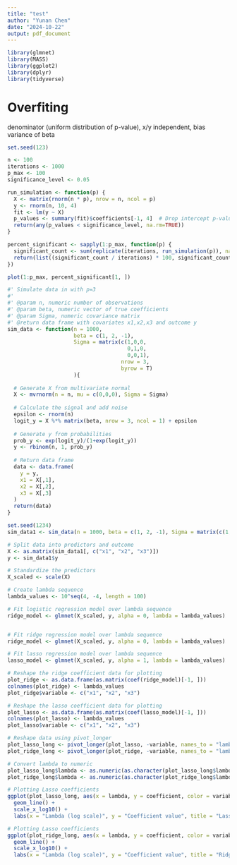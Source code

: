 ```yaml
---
title: "test"
author: "Yunan Chen"
date: "2024-10-22"
output: pdf_document
---
```

```r
library(glmnet)
library(MASS)
library(ggplot2)
library(dplyr)
library(tidyverse)
```


# Overfiting 
denominator (uniform distribution of p-value), x/y independent,  bias variance of beta
```r
set.seed(123) 

n <- 100
iterations <- 1000
p_max <- 100
significance_level <- 0.05

run_simulation <- function(p) {
  X <- matrix(rnorm(n * p), nrow = n, ncol = p)
  y <- rnorm(n, 10, 4)
  fit <- lm(y ~ X)
  p_values <- summary(fit)$coefficients[-1, 4]  # Drop intercept p-value
  return(any(p_values < significance_level, na.rm=TRUE))
}

percent_significant <- sapply(1:p_max, function(p) {
  significant_count <- sum(replicate(iterations, run_simulation(p)), na.rm=TRUE)
  return(list((significant_count / iterations) * 100, significant_count))
})

plot(1:p_max, percent_significant[1, ])
```

```r
#' Simulate data in with p=3
#' 
#' @param n, numeric number of observations
#' @param beta, numeric vector of true coefficients
#' @param Sigma, numeric covariance matrix
#' @return data frame with covariates x1,x2,x3 and outcome y
sim_data <- function(n = 1000,
                     beta = c(1, 2, -1),
                     Sigma = matrix(c(1,0,0,
                                      0,1,0,
                                      0,0,1),
                                    nrow = 3,
                                    byrow = T)
                     ){
  
  # Generate X from multivariate normal
  X <- mvrnorm(n = n, mu = c(0,0,0), Sigma = Sigma)
  
  # Calculate the signal and add noise
  epsilon <- rnorm(n)
  logit_y = X %*% matrix(beta, nrow = 3, ncol = 1) + epsilon
  
  # Generate y from probabilities
  prob_y <- exp(logit_y)/(1+exp(logit_y))
  y <- rbinom(n, 1, prob_y)
  
  # Return data frame
  data <- data.frame(
    y = y,
    x1 = X[,1],
    x2 = X[,2],
    x3 = X[,3]
  )
  return(data)
}
```

```r
set.seed(1234)
sim_data1 <- sim_data(n = 1000, beta = c(1, 2, -1), Sigma = matrix(c(1,0,0,0,1,0,0,0,1), nrow = 3, byrow = T))

# Split data into predictors and outcome
X <- as.matrix(sim_data1[, c("x1", "x2", "x3")])
y <- sim_data1$y

# Standardize the predictors
X_scaled <- scale(X)

# Create lambda sequence
lambda_values <- 10^seq(4, -4, length = 100)

# Fit logistic regression model over lambda sequence
ridge_model <- glmnet(X_scaled, y, alpha = 0, lambda = lambda_values)


# Fit ridge regression model over lambda sequence
ridge_model <- glmnet(X_scaled, y, alpha = 0, lambda = lambda_values)

# Fit lasso regression model over lambda sequence
lasso_model <- glmnet(X_scaled, y, alpha = 1, lambda = lambda_values)

# Reshape the ridge coefficient data for plotting
plot_ridge <- as.data.frame(as.matrix(coef(ridge_model)[-1, ]))
colnames(plot_ridge) <- lambda_values
plot_ridge$variable <- c("x1", "x2", "x3")

# Reshape the lasso coefficient data for plotting
plot_lasso <- as.data.frame(as.matrix(coef(lasso_model)[-1, ]))
colnames(plot_lasso) <- lambda_values
plot_lasso$variable <- c("x1", "x2", "x3")

# Reshape data using pivot_longer
plot_lasso_long <- pivot_longer(plot_lasso, -variable, names_to = "lambda", values_to = "coefficient")
plot_ridge_long <- pivot_longer(plot_ridge, -variable, names_to = "lambda", values_to = "coefficient")

# Convert lambda to numeric
plot_lasso_long$lambda <- as.numeric(as.character(plot_lasso_long$lambda))
plot_ridge_long$lambda <- as.numeric(as.character(plot_ridge_long$lambda))

# Plotting Lasso coefficients
ggplot(plot_lasso_long, aes(x = lambda, y = coefficient, color = variable)) +
  geom_line() +
  scale_x_log10() +
  labs(x = "Lambda (log scale)", y = "Coefficient value", title = "Lasso Regression Coefficients")

# Plotting Lasso coefficients
ggplot(plot_ridge_long, aes(x = lambda, y = coefficient, color = variable)) +
  geom_line() +
  scale_x_log10() +
  labs(x = "Lambda (log scale)", y = "Coefficient value", title = "Ridge Regression Coefficients")
```
